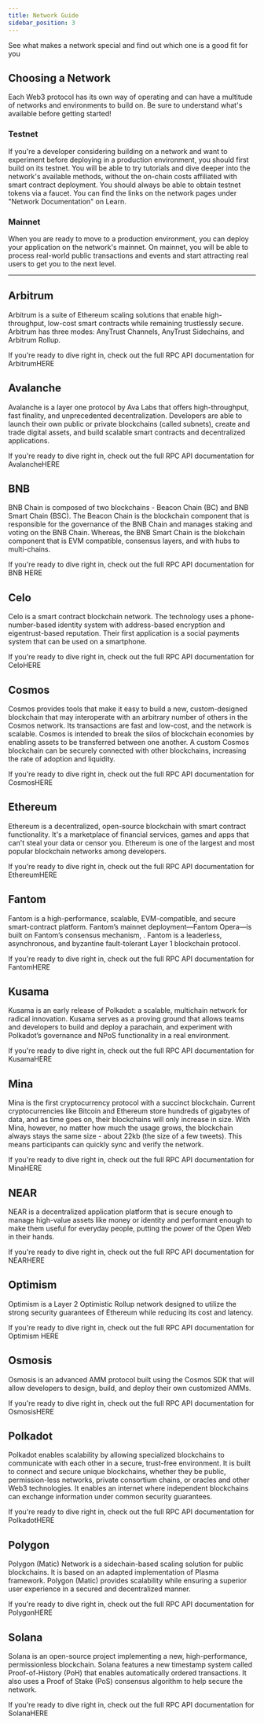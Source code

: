 ```yaml
---
title: Network Guide
sidebar_position: 3
---
```



See what makes a network special and find out which one is a good fit for you

## Choosing a Network

Each Web3 protocol has its own way of operating and can have a multitude of networks and environments to build on. Be sure to understand what's available before getting started!

### Testnet

If you're a developer considering building on a network and want to experiment before deploying in a production environment, you should first build on its testnet. You will be able to try tutorials and dive deeper into the network's available methods, without the on-chain costs affiliated with smart contract deployment.
You should always be able to obtain testnet tokens via a faucet. You can find the links on the network pages under "Network Documentation" on Learn.

### Mainnet

When you are ready to move to a production environment, you can deploy your application on the network's mainnet. On mainnet, you will be able to process real-world public transactions and events and start attracting real users to get you to the next level.
​

---

## Arbitrum

Arbitrum is a suite of Ethereum scaling solutions that enable high-throughput, low-cost smart contracts while remaining trustlessly secure. Arbitrum has three modes: AnyTrust Channels, AnyTrust Sidechains, and Arbitrum Rollup.

If you're ready to dive right in, check out the full RPC API documentation for Arbitrum ​<Link to="/api-reference/node-api/arbitrum">HERE</Link>

## Avalanche

Avalanche is a layer one protocol by Ava Labs that offers high-throughput, fast finality, and unprecedented decentralization. Developers are able to launch their own public or private blockchains (called subnets), create and trade digital assets, and build scalable smart contracts and decentralized applications.

If you're ready to dive right in, check out the full RPC API documentation for Avalanche ​<Link to="/api-reference/node-api/avalanche-c-chain">HERE</Link>

## BNB

BNB Chain is composed of two blockchains - Beacon Chain (BC) and BNB Smart Chain (BSC). The Beacon Chain is the blockchain component that is responsible for the governance of the BNB Chain and manages staking and voting on the BNB Chain. Whereas, the BNB Smart Chain is the blokchain component that is EVM compatible, consensus layers, and with hubs to multi-chains.

If you're ready to dive right in, check out the full RPC API documentation for BNB <Link to="/api-reference/node-api/bnb">HERE</Link>

## Celo

Celo is a smart contract blockchain network. The technology uses a phone-number-based identity system with address-based encryption and eigentrust-based reputation. Their first application is a social payments system that can be used on a smartphone.

If you're ready to dive right in, check out the full RPC API documentation for Celo ​<Link to="/api-reference/node-api/celo">HERE</Link>

## Cosmos

Cosmos provides tools that make it easy to build a new, custom-designed blockchain that may interoperate with an arbitrary number of others in the Cosmos network. Its transactions are fast and low-cost, and the network is scalable. Cosmos is intended to break the silos of blockchain economies by enabling assets to be transferred between one another. A custom Cosmos blockchain can be securely connected with other blockchains, increasing the rate of adoption and liquidity.

If you're ready to dive right in, check out the full RPC API documentation for Cosmos ​<Link to="/api-reference/node-api/cosmos-lcd">HERE</Link>
​

## Ethereum

Ethereum is a decentralized, open-source blockchain with smart contract functionality. It's a marketplace of financial services, games and apps that can't steal your data or censor you. Ethereum is one of the largest and most popular blockchain networks among developers.

If you're ready to dive right in, check out the full RPC API documentation for Ethereum ​<Link to="/api-reference/node-api/ethereum">HERE</Link>
​

## Fantom

Fantom is a high-performance, scalable, EVM-compatible, and secure smart-contract platform. Fantom’s mainnet deployment—Fantom Opera—is built on Fantom’s consensus mechanism, . Fantom is a leaderless, asynchronous, and byzantine fault-tolerant Layer 1 blockchain protocol.

If you're ready to dive right in, check out the full RPC API documentation for Fantom ​<Link to="/api-reference/node-api/fantom">HERE</Link>
​

## Kusama

Kusama is an early release of Polkadot: a scalable, multichain network for radical innovation. Kusama serves as a proving ground that allows teams and developers to build and deploy a parachain, and experiment with Polkadot’s governance and NPoS functionality in a real environment.

If you're ready to dive right in, check out the full RPC API documentation for Kusama ​<Link to="/api-reference/node-api/kusama">HERE</Link>
​

## Mina

Mina is the first cryptocurrency protocol with a succinct blockchain. Current cryptocurrencies like Bitcoin and Ethereum store hundreds of gigabytes of data, and as time goes on, their blockchains will only increase in size. With Mina, however, no matter how much the usage grows, the blockchain always stays the same size - about 22kb (the size of a few tweets). This means participants can quickly sync and verify the network.

If you're ready to dive right in, check out the full RPC API documentation for Mina ​<Link to="/api-reference/node-api/mina-graphql">HERE</Link>
​

## NEAR

NEAR is a decentralized application platform that is secure enough to manage high-value assets like money or identity and performant enough to make them useful for everyday people, putting the power of the Open Web in their hands.

If you're ready to dive right in, check out the full RPC API documentation for NEAR ​<Link to="/api-reference/node-api/near">HERE</Link>

## Optimism

Optimism is a Layer 2 Optimistic Rollup network designed to utilize the strong security guarantees of Ethereum while reducing its cost and latency.

If you're ready to dive right in, check out the full RPC API documentation for Optimism <Link to="/api-reference/node-api/optimism">HERE</Link>

## Osmosis

Osmosis is an advanced AMM protocol built using the Cosmos SDK that will allow developers to design, build, and deploy their own customized AMMs.

If you're ready to dive right in, check out the full RPC API documentation for Osmosis ​<Link to="/api-reference/node-api/osmosis-lcd">HERE</Link>

## Polkadot

Polkadot enables scalability by allowing specialized blockchains to communicate with each other in a secure, trust-free environment. It is built to connect and secure unique blockchains, whether they be public, permission-less networks, private consortium chains, or oracles and other Web3 technologies. It enables an internet where independent blockchains can exchange information under common security guarantees.

If you're ready to dive right in, check out the full RPC API documentation for Polkadot ​<Link to="/api-reference/node-api/polkadot">HERE</Link>

## Polygon

Polygon (Matic) Network is a sidechain-based scaling solution for public blockchains. It is based on an adapted implementation of Plasma framework. Polygon (Matic) provides scalability while ensuring a superior user experience in a secured and decentralized manner.

If you're ready to dive right in, check out the full RPC API documentation for Polygon ​<Link to="/api-reference/node-api/polygon">HERE</Link>

## Solana

Solana is an open-source project implementing a new, high-performance, permissionless blockchain. Solana features a new timestamp system called Proof-of-History (PoH) that enables automatically ordered transactions. It also uses a Proof of Stake (PoS) consensus algorithm to help secure the network.

If you're ready to dive right in, check out the full RPC API documentation for Solana ​<Link to="/api-reference/node-api/solana">HERE</Link>
